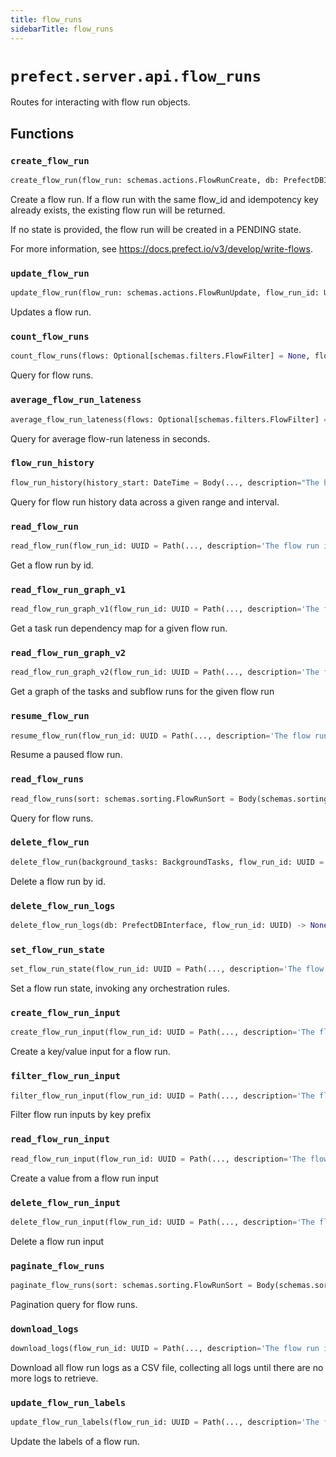 ```yaml
---
title: flow_runs
sidebarTitle: flow_runs
---
```


# `prefect.server.api.flow_runs`



Routes for interacting with flow run objects.


## Functions

### `create_flow_run` <sup><a href="https://github.com/PrefectHQ/prefect/blob/main/src/prefect/server/api/flow_runs.py#L64" target="_blank"><Icon icon="github" style="width: 14px; height: 14px;" /></a></sup>

```python
create_flow_run(flow_run: schemas.actions.FlowRunCreate, db: PrefectDBInterface = Depends(provide_database_interface), response: Response = None, created_by: Optional[schemas.core.CreatedBy] = Depends(dependencies.get_created_by), orchestration_parameters: Dict[str, Any] = Depends(orchestration_dependencies.provide_flow_orchestration_parameters), api_version: str = Depends(dependencies.provide_request_api_version), worker_lookups: WorkerLookups = Depends(WorkerLookups)) -> schemas.responses.FlowRunResponse
```


Create a flow run. If a flow run with the same flow_id and
idempotency key already exists, the existing flow run will be returned.

If no state is provided, the flow run will be created in a PENDING state.

For more information, see https://docs.prefect.io/v3/develop/write-flows.


### `update_flow_run` <sup><a href="https://github.com/PrefectHQ/prefect/blob/main/src/prefect/server/api/flow_runs.py#L130" target="_blank"><Icon icon="github" style="width: 14px; height: 14px;" /></a></sup>

```python
update_flow_run(flow_run: schemas.actions.FlowRunUpdate, flow_run_id: UUID = Path(..., description='The flow run id', alias='id'), db: PrefectDBInterface = Depends(provide_database_interface)) -> None
```


Updates a flow run.


### `count_flow_runs` <sup><a href="https://github.com/PrefectHQ/prefect/blob/main/src/prefect/server/api/flow_runs.py#L184" target="_blank"><Icon icon="github" style="width: 14px; height: 14px;" /></a></sup>

```python
count_flow_runs(flows: Optional[schemas.filters.FlowFilter] = None, flow_runs: Optional[schemas.filters.FlowRunFilter] = None, task_runs: Optional[schemas.filters.TaskRunFilter] = None, deployments: Optional[schemas.filters.DeploymentFilter] = None, work_pools: Optional[schemas.filters.WorkPoolFilter] = None, work_pool_queues: Optional[schemas.filters.WorkQueueFilter] = None, db: PrefectDBInterface = Depends(provide_database_interface)) -> int
```


Query for flow runs.


### `average_flow_run_lateness` <sup><a href="https://github.com/PrefectHQ/prefect/blob/main/src/prefect/server/api/flow_runs.py#L209" target="_blank"><Icon icon="github" style="width: 14px; height: 14px;" /></a></sup>

```python
average_flow_run_lateness(flows: Optional[schemas.filters.FlowFilter] = None, flow_runs: Optional[schemas.filters.FlowRunFilter] = None, task_runs: Optional[schemas.filters.TaskRunFilter] = None, deployments: Optional[schemas.filters.DeploymentFilter] = None, work_pools: Optional[schemas.filters.WorkPoolFilter] = None, work_pool_queues: Optional[schemas.filters.WorkQueueFilter] = None, db: PrefectDBInterface = Depends(provide_database_interface)) -> Optional[float]
```


Query for average flow-run lateness in seconds.


### `flow_run_history` <sup><a href="https://github.com/PrefectHQ/prefect/blob/main/src/prefect/server/api/flow_runs.py#L270" target="_blank"><Icon icon="github" style="width: 14px; height: 14px;" /></a></sup>

```python
flow_run_history(history_start: DateTime = Body(..., description="The history's start time."), history_end: DateTime = Body(..., description="The history's end time."), history_interval: float = Body(..., description='The size of each history interval, in seconds. Must be at least 1 second.', json_schema_extra={'format': 'time-delta'}, alias='history_interval_seconds'), flows: Optional[schemas.filters.FlowFilter] = None, flow_runs: Optional[schemas.filters.FlowRunFilter] = None, task_runs: Optional[schemas.filters.TaskRunFilter] = None, deployments: Optional[schemas.filters.DeploymentFilter] = None, work_pools: Optional[schemas.filters.WorkPoolFilter] = None, work_queues: Optional[schemas.filters.WorkQueueFilter] = None, db: PrefectDBInterface = Depends(provide_database_interface)) -> List[schemas.responses.HistoryResponse]
```


Query for flow run history data across a given range and interval.


### `read_flow_run` <sup><a href="https://github.com/PrefectHQ/prefect/blob/main/src/prefect/server/api/flow_runs.py#L321" target="_blank"><Icon icon="github" style="width: 14px; height: 14px;" /></a></sup>

```python
read_flow_run(flow_run_id: UUID = Path(..., description='The flow run id', alias='id'), db: PrefectDBInterface = Depends(provide_database_interface)) -> schemas.responses.FlowRunResponse
```


Get a flow run by id.


### `read_flow_run_graph_v1` <sup><a href="https://github.com/PrefectHQ/prefect/blob/main/src/prefect/server/api/flow_runs.py#L340" target="_blank"><Icon icon="github" style="width: 14px; height: 14px;" /></a></sup>

```python
read_flow_run_graph_v1(flow_run_id: UUID = Path(..., description='The flow run id', alias='id'), db: PrefectDBInterface = Depends(provide_database_interface)) -> List[DependencyResult]
```


Get a task run dependency map for a given flow run.


### `read_flow_run_graph_v2` <sup><a href="https://github.com/PrefectHQ/prefect/blob/main/src/prefect/server/api/flow_runs.py#L354" target="_blank"><Icon icon="github" style="width: 14px; height: 14px;" /></a></sup>

```python
read_flow_run_graph_v2(flow_run_id: UUID = Path(..., description='The flow run id', alias='id'), since: datetime.datetime = Query(default=jsonable_encoder(earliest_possible_datetime()), description='Only include runs that start or end after this time.'), db: PrefectDBInterface = Depends(provide_database_interface)) -> Graph
```


Get a graph of the tasks and subflow runs for the given flow run


### `resume_flow_run` <sup><a href="https://github.com/PrefectHQ/prefect/blob/main/src/prefect/server/api/flow_runs.py#L380" target="_blank"><Icon icon="github" style="width: 14px; height: 14px;" /></a></sup>

```python
resume_flow_run(flow_run_id: UUID = Path(..., description='The flow run id', alias='id'), db: PrefectDBInterface = Depends(provide_database_interface), run_input: Optional[dict[str, Any]] = Body(default=None, embed=True), response: Response = None, flow_policy: type[FlowRunOrchestrationPolicy] = Depends(orchestration_dependencies.provide_flow_policy), task_policy: type[TaskRunOrchestrationPolicy] = Depends(orchestration_dependencies.provide_task_policy), orchestration_parameters: Dict[str, Any] = Depends(orchestration_dependencies.provide_flow_orchestration_parameters), api_version: str = Depends(dependencies.provide_request_api_version)) -> OrchestrationResult
```


Resume a paused flow run.


### `read_flow_runs` <sup><a href="https://github.com/PrefectHQ/prefect/blob/main/src/prefect/server/api/flow_runs.py#L530" target="_blank"><Icon icon="github" style="width: 14px; height: 14px;" /></a></sup>

```python
read_flow_runs(sort: schemas.sorting.FlowRunSort = Body(schemas.sorting.FlowRunSort.ID_DESC), limit: int = dependencies.LimitBody(), offset: int = Body(0, ge=0), flows: Optional[schemas.filters.FlowFilter] = None, flow_runs: Optional[schemas.filters.FlowRunFilter] = None, task_runs: Optional[schemas.filters.TaskRunFilter] = None, deployments: Optional[schemas.filters.DeploymentFilter] = None, work_pools: Optional[schemas.filters.WorkPoolFilter] = None, work_pool_queues: Optional[schemas.filters.WorkQueueFilter] = None, db: PrefectDBInterface = Depends(provide_database_interface)) -> List[schemas.responses.FlowRunResponse]
```


Query for flow runs.


### `delete_flow_run` <sup><a href="https://github.com/PrefectHQ/prefect/blob/main/src/prefect/server/api/flow_runs.py#L573" target="_blank"><Icon icon="github" style="width: 14px; height: 14px;" /></a></sup>

```python
delete_flow_run(background_tasks: BackgroundTasks, flow_run_id: UUID = Path(..., description='The flow run id', alias='id'), db: PrefectDBInterface = Depends(provide_database_interface)) -> None
```


Delete a flow run by id.


### `delete_flow_run_logs` <sup><a href="https://github.com/PrefectHQ/prefect/blob/main/src/prefect/server/api/flow_runs.py#L592" target="_blank"><Icon icon="github" style="width: 14px; height: 14px;" /></a></sup>

```python
delete_flow_run_logs(db: PrefectDBInterface, flow_run_id: UUID) -> None
```

### `set_flow_run_state` <sup><a href="https://github.com/PrefectHQ/prefect/blob/main/src/prefect/server/api/flow_runs.py#L603" target="_blank"><Icon icon="github" style="width: 14px; height: 14px;" /></a></sup>

```python
set_flow_run_state(flow_run_id: UUID = Path(..., description='The flow run id', alias='id'), state: schemas.actions.StateCreate = Body(..., description='The intended state.'), force: bool = Body(False, description='If false, orchestration rules will be applied that may alter or prevent the state transition. If True, orchestration rules are not applied.'), db: PrefectDBInterface = Depends(provide_database_interface), flow_policy: type[FlowRunOrchestrationPolicy] = Depends(orchestration_dependencies.provide_flow_policy), orchestration_parameters: Dict[str, Any] = Depends(orchestration_dependencies.provide_flow_orchestration_parameters), response: Response = None, api_version: str = Depends(dependencies.provide_request_api_version)) -> OrchestrationResult
```


Set a flow run state, invoking any orchestration rules.


### `create_flow_run_input` <sup><a href="https://github.com/PrefectHQ/prefect/blob/main/src/prefect/server/api/flow_runs.py#L654" target="_blank"><Icon icon="github" style="width: 14px; height: 14px;" /></a></sup>

```python
create_flow_run_input(flow_run_id: UUID = Path(..., description='The flow run id', alias='id'), key: str = Body(..., description='The input key'), value: bytes = Body(..., description='The value of the input'), sender: Optional[str] = Body(None, description='The sender of the input'), db: PrefectDBInterface = Depends(provide_database_interface)) -> None
```


Create a key/value input for a flow run.


### `filter_flow_run_input` <sup><a href="https://github.com/PrefectHQ/prefect/blob/main/src/prefect/server/api/flow_runs.py#L690" target="_blank"><Icon icon="github" style="width: 14px; height: 14px;" /></a></sup>

```python
filter_flow_run_input(flow_run_id: UUID = Path(..., description='The flow run id', alias='id'), prefix: str = Body(..., description='The input key prefix', embed=True), limit: int = Body(1, description='The maximum number of results to return', embed=True), exclude_keys: List[str] = Body([], description='Exclude inputs with these keys', embed=True), db: PrefectDBInterface = Depends(provide_database_interface)) -> List[schemas.core.FlowRunInput]
```


Filter flow run inputs by key prefix


### `read_flow_run_input` <sup><a href="https://github.com/PrefectHQ/prefect/blob/main/src/prefect/server/api/flow_runs.py#L715" target="_blank"><Icon icon="github" style="width: 14px; height: 14px;" /></a></sup>

```python
read_flow_run_input(flow_run_id: UUID = Path(..., description='The flow run id', alias='id'), key: str = Path(..., description='The input key', alias='key'), db: PrefectDBInterface = Depends(provide_database_interface)) -> PlainTextResponse
```


Create a value from a flow run input


### `delete_flow_run_input` <sup><a href="https://github.com/PrefectHQ/prefect/blob/main/src/prefect/server/api/flow_runs.py#L738" target="_blank"><Icon icon="github" style="width: 14px; height: 14px;" /></a></sup>

```python
delete_flow_run_input(flow_run_id: UUID = Path(..., description='The flow run id', alias='id'), key: str = Path(..., description='The input key', alias='key'), db: PrefectDBInterface = Depends(provide_database_interface)) -> None
```


Delete a flow run input


### `paginate_flow_runs` <sup><a href="https://github.com/PrefectHQ/prefect/blob/main/src/prefect/server/api/flow_runs.py#L760" target="_blank"><Icon icon="github" style="width: 14px; height: 14px;" /></a></sup>

```python
paginate_flow_runs(sort: schemas.sorting.FlowRunSort = Body(schemas.sorting.FlowRunSort.ID_DESC), limit: int = dependencies.LimitBody(), page: int = Body(1, ge=1), flows: Optional[schemas.filters.FlowFilter] = None, flow_runs: Optional[schemas.filters.FlowRunFilter] = None, task_runs: Optional[schemas.filters.TaskRunFilter] = None, deployments: Optional[schemas.filters.DeploymentFilter] = None, work_pools: Optional[schemas.filters.WorkPoolFilter] = None, work_pool_queues: Optional[schemas.filters.WorkQueueFilter] = None, db: PrefectDBInterface = Depends(provide_database_interface)) -> FlowRunPaginationResponse
```


Pagination query for flow runs.


### `download_logs` <sup><a href="https://github.com/PrefectHQ/prefect/blob/main/src/prefect/server/api/flow_runs.py#L827" target="_blank"><Icon icon="github" style="width: 14px; height: 14px;" /></a></sup>

```python
download_logs(flow_run_id: UUID = Path(..., description='The flow run id', alias='id'), db: PrefectDBInterface = Depends(provide_database_interface)) -> StreamingResponse
```


Download all flow run logs as a CSV file, collecting all logs until there are no more logs to retrieve.


### `update_flow_run_labels` <sup><a href="https://github.com/PrefectHQ/prefect/blob/main/src/prefect/server/api/flow_runs.py#L893" target="_blank"><Icon icon="github" style="width: 14px; height: 14px;" /></a></sup>

```python
update_flow_run_labels(flow_run_id: UUID = Path(..., description='The flow run id', alias='id'), labels: Dict[str, Any] = Body(..., description='The labels to update'), db: PrefectDBInterface = Depends(provide_database_interface)) -> None
```


Update the labels of a flow run.

